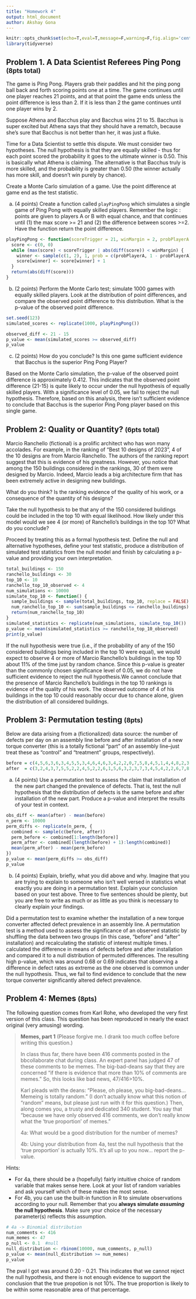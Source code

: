 ```yaml
---
title: "Homework 4"
output: html_document
author: Akshay Gona
---
```


```r
knitr::opts_chunk$set(echo=T,eval=T,message=F,warning=F,fig.align='center')
library(tidyverse)
```

## Problem 1. A Data Scientist Referees Ping Pong <small>(8pts total)</small>

The game is Ping Pong. Players grab their paddles and hit the ping pong ball back and forth scoring points one at a time. The game continues until one player reaches 21 points, and at that point the game ends unless the point difference is less than 2. If it is less than 2 the game continues until one player wins by 2. 

Suppose Athena and Bacchus play and Bacchus wins 21 to 15. Bacchus is super excited but Athena says that they should have a rematch, because she's sure that Bacchus is not better than her, it was just a fluke. 

Time for a Data Scientist to settle this dispute. We must consider two hypotheses. The null hypothesis is that they are equally skilled - thus for each point scored the probability it goes to the ultimate winner is $0.50$. This is basically what Athena is claiming. The alternative is that Bacchus truly is more skilled, and the probability is greater than $0.50$ (the winner actually has more skill, and doesn't win purely by chance).

Create a Monte Carlo simulation of a game. Use the point difference at game end as the test statistic. 

a. (4 points) Create a function called `playPingPong` which simulates a single game of Ping Pong with equally skilled players. Remember the logic : points are given to players A or B with equal chance, and that continues until (1) the max score >= 21 and (2) the difference between scores >=2. Have the function return the point difference.
```r
playPingPong <- function(scoreTrigger = 21, winMargin = 2, probPlayerA = 0.5) {
  score <- c(0, 0)
  while (max(score) < scoreTrigger | abs(diff(score)) < winMargin) {
    winner <- sample(c(1, 2), 1, prob = c(probPlayerA, 1 - probPlayerA))
    score[winner] <- score[winner] + 1
  }
  return(abs(diff(score)))
}
```
b. (2 points) Perform the Monte Carlo test; simulate 1000 games with equally skilled players. Look at the distribution of point differences, and compare the observed point difference to this distribution. What is the p-value of the observed point difference.
```r
set.seed(123)
simulated_scores <- replicate(1000, playPingPong())

observed_diff <- 21 - 15
p_value <- mean(simulated_scores >= observed_diff)
p_value
```

c. (2 points) How do you conclude? Is this one game sufficient evidence that Bacchus is the superior Ping Pong Player?

Based on the Monte Carlo simulation, the p-value of the observed point difference is approximately 0.412. This indicates that the observed point difference (21-15) is quite likely to occur under the null hypothesis of equally skilled players. With a significance level of 0.05, we fail to reject the null hypothesis. Therefore, based on this analysis, there isn't sufficient evidence to conclude that Bacchus is the superior Ping Pong player based on this single game.


## Problem 2: Quality or Quantity? <small>(6pts total)</small> 

Marcio Ranchello (fictional) is a prolific architect who has won many accolades. For example, in the ranking of "Best 10 designs of 2023", 4 of the 10 designs are from Marcio Ranchello. The authors of the ranking report suggest that this is evidence of his greatness. However, you notice that among the 150 buildings considered in the rankings, 30 of them were designed by Marcio. Indeed, Marcio leads a big architecture firm that has been extremely active in designing new buildings.

What do you think? Is the ranking evidence of the quality of his work, or a consequence of the quantity of his designs?

Take the null hypothesis to be that any of the 150 considered buildings could be included in the top 10 with equal likelihood. How likely under this model would we see 4 (or more) of Ranchello's buildings in the top 10? What do you conclude? 

Proceed by treating this as a formal hypothesis test. Define the null and alternative hypotheses, define your test statistic, produce a distribution of simulated test statistics from the null model and finish by calculating a p-value and providing your own interpretation.

```r
total_buildings <- 150
ranchello_buildings <- 30
top_10 <- 10
ranchello_top_10_observed <- 4
num_simulations <- 10000
simulate_top_10 <- function() {
  sample_buildings <- sample(total_buildings, top_10, replace = FALSE)
  num_ranchello_top_10 <- sum(sample_buildings <= ranchello_buildings)
  return(num_ranchello_top_10)
}
simulated_statistics <- replicate(num_simulations, simulate_top_10())
p_value <- mean(simulated_statistics >= ranchello_top_10_observed)
print(p_value)
```

If the null hypothesis were true (i.e., if the probability of any of the 150 considered buildings being included in the top 10 were equal), we would expect to observe 4 or more of Marcio Ranchello's buildings in the top 10 about 11% of the time just by random chance. Since this p-value is greater than the commonly chosen significance level of 0.05, we do not have sufficient evidence to reject the null hypothesis.We cannot conclude that the presence of Marcio Ranchello's buildings in the top 10 rankings is evidence of the quality of his work. The observed outcome of 4 of his buildings in the top 10 could reasonably occur due to chance alone, given the distribution of all considered buildings.

## Problem 3: Permutation testing <small>(8pts)</small>

Below are data arising from a (fictionalized) data source: the number of defects per day on an assembly line before and after installation of a new torque converter (this is a totally fictional "part" of an assembly line--just treat these as "control" and "treatment" groups, respectively).

```r
before = c(4,5,6,3,6,3,4,5,5,3,4,6,4,6,3,4,2,2,0,7,5,8,4,5,1,4,4,8,2,3)
after  = c(3,2,4,3,7,5,5,2,2,4,5,2,2,6,1,5,6,3,2,3,7,3,4,5,4,2,2,6,7,8)
```

a) (4 points) Use a permutation test to assess the claim that installation of the new part changed the prevalence of defects. That is, test the null hypothesis that the distribution of defects is the same before and after installation of the new part. Produce a p-value and interpret the results of your test in context.

```r
obs_diff <- mean(after) - mean(before)
n_perm <- 10000
perm_diffs <- replicate(n_perm, {
  combined <- sample(c(before, after))
  perm_before <- combined[1:length(before)]
  perm_after <- combined[(length(before) + 1):length(combined)]
  mean(perm_after) - mean(perm_before)
})
p_value <- mean(perm_diffs >= obs_diff)
p_value
```


b) (4 points) Explain, briefly, what you did above and why. Imagine that you are trying to explain to someone who isn't well versed in statistics what exactly you are doing in a permutation test. Explain your conclusion based on your test above. Three to five sentences should be plenty, but you are free to write as much or as little as you think is necessary to clearly explain your findings.

Did a permutation test to examine whether the installation of a new torque converter affected defect prevalence in an assembly line. A permutation test is a method used to assess the significance of an observed statistic by shuffling the data between two groups (in this case, "before" and "after" installation) and recalculating the statistic of interest multiple times. I calculated the difference in means of defects before and after installation and compared it to a null distribution of permuted differences. The resulting high p-value, which was around 0.68 or 0.69 indicates that observing a difference in defect rates as extreme as the one observed is common under the null hypothesis. Thus, we fail to find evidence to conclude that the new torque converter significantly altered defect prevalence.


## Problem 4: Memes <small>(8pts)</small>

The following question comes from Karl Rohe, who developed the very first version of this class. This question has been reproduced in nearly the exact original (very amusing) wording.

> **Memes, part 1** (Please forgive me. I drank too much coffee before writing this question.)
> 
> In class thus far, there have been 416 comments posted in the bbcollaborate chat during class. An expert panel has judged 47 of these comments to be memes. The big-bad-deans say that they are concerned "if there is evidence that more than 10% of comments are memes." So, this looks like bad news, 47/416>10%.
> 
> Karl pleads with the deans: "Please, oh please, you big-bad-deans... Memeing is totally random." (I don't actually know what this notion of "random" means, but please just run with it for this question.) Then, along comes you, a trusty and dedicated 340 student. You say that "because we have only observed 416 comments, we don't really know what the 'true proportion' of memes."
> 
> 4a: What would be a good distribution for the number of memes?
> 
> 4b: Using your distribution from 4a, test the null hypothesis that the 'true proportion' is actually 10%. It's all up to you now... report the p-value.

Hints:

- For 4a, there should be a (hopefully) fairly intuitive choice of random variable that makes sense here. Look at your list of random variables and ask yourself which of these makes the most sense.
- For 4b, you can use the built-in function in R to simulate observations according to your null. Remember that you **always simulate *assuming* the null hypothesis**. Make sure your choice of the necessary parameter(s) reflects this assumption.


```r
# 4a -> Binomial distribution
num_comments <- 416
num_memes <- 47
p_null <- 0.1  #null
null_distribution <- rbinom(10000, num_comments, p_null)
p_value <- mean(null_distribution >= num_memes)
p_value
```

The pval I got was around 0.20 - 0.21. This indicates that we cannot reject the null hypothesis, and there is not enough evidence to support the conclusion that the true propotion is not 10%. The true proportion is likely to be within some reasonable area of that percentage.
